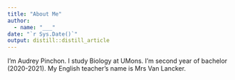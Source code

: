 ```yaml
---
title: "About Me"
author: 
  - name: "___" 
date: "`r Sys.Date()`"
output: distill::distill_article
---
```


I'm Audrey Pinchon. I study Biology at UMons. I'm second year of bachelor (2020-2021).
My English teacher's name is Mrs Van Lancker.

